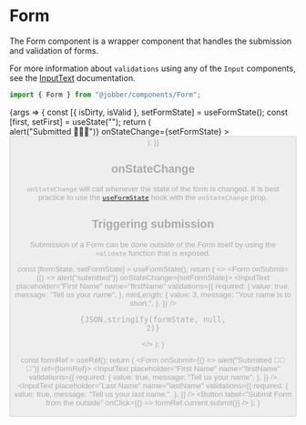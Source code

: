 
<Meta title="Components/Form" component={Form} />

# Form

The Form component is a wrapper component that handles the submission and
validation of forms.

For more information about `validations` using any of the `Input` components,
see the [InputText](/components/input-text/#validation-message) documentation.

```ts
import { Form } from "@jobber/components/Form";
```

<Canvas>
  <Story name="Form">
    {args => {
      const [{ isDirty, isValid }, setFormState] = useFormState();
      const [first, setFirst] = useState("");
      return (
        <Form
          {...args}
          onSubmit={() => alert("Submitted 🎉🎉🎉")}
          onStateChange={setFormState}
        >
          <Content>
            <InputText
              placeholder="First Name"
              name="firstName"
              value={first}
              onChange={setFirst}
              validations={{
                required: {
                  value: true,
                  message: "Tell us your name",
                },
                minLength: {
                  value: 3,
                  message: "Your name is too short.",
                },
              }}
            />
            <InputText
              placeholder="Last Name"
              name="lastName"
              validations={{
                required: {
                  value: true,
                  message: "Tell us your last name.",
                },
              }}
            />
            <Button
              label="Submit Form"
              submit={true}
              disabled={!isDirty || !isValid}
            />
          </Content>
        </Form>
      );
    }}
  </Story>
</Canvas>

<ArgsTable of={Form} story="Form" />

## onStateChange

`onStateChange` will call whenever the state of the form is changed. It is best
practice to use the [`useFormState`](/hooks/useFormState) hook with the
`onStateChange` prop.

<Canvas withSource="none">
  <OnStateChangeForm />
</Canvas>

## Triggering submission

Submission of a Form can be done outside of the Form itself by using the
`validate` function that is exposed.

<Canvas withSource="none">
  <TriggeringSubmissionForm />
</Canvas>

  const [formState, setFormState] = useFormState();
  return (
    <>
      <Form onSubmit={() => alert("submitted")} onStateChange={setFormState}>
        <InputText
          placeholder="First Name"
          name="firstName"
          validations={{
            required: {
              value: true,
              message: "Tell us your name",
            },
            minLength: {
              value: 3,
              message: "Your name is to short.",
            },
          }}
        />
      </Form>
      <pre>{JSON.stringify(formState, null, 2)}</pre>
    </>
  );
}

  const formRef = useRef();
  return (
    <Content>
      <Form onSubmit={() => alert("Submitted 🎉🎉🎉")} ref={formRef}>
        <Content>
          <InputText
            placeholder="First Name"
            name="firstName"
            validations={{
              required: {
                value: true,
                message: "Tell us your name",
              },
            }}
          />
          <InputText
            placeholder="Last Name"
            name="lastName"
            validations={{
              required: {
                value: true,
                message: "Tell us your last name.",
              },
            }}
          />
        </Content>
      </Form>
      <Button
        label="Submit Form from the outside"
        onClick={() => formRef.current.submit()}
      />
    </Content>
  );
}
